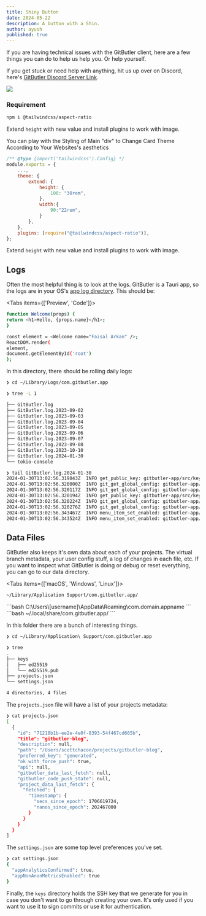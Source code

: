 ```yaml
---
title: Shiny Button
date: 2024-05-22
description: A button with a Shin.
author: ayush
published: true
---
```



If you are having technical issues with the GitButler client, here are a few things you can do to help us help you. Or help yourself.

If you get stuck or need help with anything, hit us up over on Discord, here's [GitButler Discord Server Link](https://discord.gg/MmFkmaJ42D).

<img src="/img/nothing-found.svg" className="w-56 mx-auto" />

### Requirement

```sh copy
npm i @tailwindcss/aspect-ratio
```

Extend `height` with new value and install plugins to work with image.

<Callout type="info">
You can play with the Styling of Main "div" to Change Card Theme According to Your Websites's aesthetics
</Callout>


```js filename="tailwind.config.js" copy
/** @type {import('tailwindcss').Config} */
module.exports = {
	...,
	theme: {
		extend: {
			height: {
				100: "30rem",
			},
			width:{
				90:"22rem",
			}
		},
	},
	plugins: [require("@tailwindcss/aspect-ratio")],
};
```

Extend `height` with new value and install plugins to work with image.

## Logs

Often the most helpful thing is to look at the logs. GitButler is a Tauri app, so the logs are in your OS's [app log directory](https://docs.rs/tauri/latest/tauri/api/path/fn.app_log_dir.html). This should be:

<Tabs items={['Preview', 'Code']}>
  <Tab value="Preview">
  <button3d />
  </Tab>
  <Tab value="Code">
  ```bash
  function Welcome(props) {
  return <h1>Hello, {props.name}</h1>;
}

const element = <Welcome name="Faisal Arkan" />;
ReactDOM.render(
  element,
  document.getElementById('root')
);
  ```
  </Tab>
</Tabs>

In this directory, there should be rolling daily logs:


```bash title="Terminal"
❯ cd ~/Library/Logs/com.gitbutler.app

❯ tree -L 1

├── GitButler.log
├── GitButler.log.2023-09-02
├── GitButler.log.2023-09-03
├── GitButler.log.2023-09-04
├── GitButler.log.2023-09-05
├── GitButler.log.2023-09-06
├── GitButler.log.2023-09-07
├── GitButler.log.2023-09-08
├── GitButler.log.2023-10-10
├── GitButler.log.2024-01-30
└── tokio-console

❯ tail GitButler.log.2024-01-30
2024-01-30T13:02:56.319843Z  INFO get_public_key: gitbutler-app/src/keys/commands.rs:20: new
2024-01-30T13:02:56.320000Z  INFO git_get_global_config: gitbutler-app/src/commands.rs:116: new key="gitbutler.utmostDiscretion"
2024-01-30T13:02:56.320117Z  INFO git_get_global_config: gitbutler-app/src/commands.rs:116: new key="gitbutler.signCommits"
2024-01-30T13:02:56.320194Z  INFO get_public_key: gitbutler-app/src/keys/commands.rs:20: close time.busy=317µs time.idle=47.0µs
2024-01-30T13:02:56.320224Z  INFO git_get_global_config: gitbutler-app/src/commands.rs:116: close time.busy=204µs time.idle=25.3µs key="gitbutler.utmostDiscretion"
2024-01-30T13:02:56.320276Z  INFO git_get_global_config: gitbutler-app/src/commands.rs:116: close time.busy=133µs time.idle=35.8µs key="gitbutler.signCommits"
2024-01-30T13:02:56.343467Z  INFO menu_item_set_enabled: gitbutler-app/src/menu.rs:11: new menu_item_id="project/settings" enabled=false
2024-01-30T13:02:56.343524Z  INFO menu_item_set_enabled: gitbutler-app/src/menu.rs:11: close time.busy=35.7µs time.idle=28.8µs menu_item_id="project/settings" enabled=false
```


## Data Files

GitButler also keeps it's own data about each of your projects. The virtual branch metadata, your user config stuff, a log of changes in each file, etc. If you want to inspect what GitButler is doing or debug or reset everything, you can go to our data directory.

<Tabs items={['macOS', 'Windows', 'Linux']}>
  <Tab value="macOS">
  ```bash
  ~/Library/Application Support/com.gitbutler.app/
  ```
  </Tab>
  <Tab value="Windows">
  ```bash
  C:\Users\[username]\AppData\Roaming\com.domain.appname
  ```
  </Tab>
  <Tab value="Linux">
  ```bash
  ~/.local/share/com.gitbutler.app/
  ```
  </Tab>
</Tabs>

In this folder there are a bunch of interesting things.


```bash title="Terminal"
❯ cd ~/Library/Application\ Support/com.gitbutler.app

❯ tree
.
├── keys
│   ├── ed25519
│   └── ed25519.pub
├── projects.json
└── settings.json

4 directories, 4 files
```


The `projects.json` file will have a list of your projects metadata:


```bash title="Terminal"
❯ cat projects.json
[
  {
    "id": "71218b1b-ee2e-4e0f-8393-54f467cd665b",
    "title": "gitbutler-blog",
    "description": null,
    "path": "/Users/scottchacon/projects/gitbutler-blog",
    "preferred_key": "generated",
    "ok_with_force_push": true,
    "api": null,
    "gitbutler_data_last_fetch": null,
    "gitbutler_code_push_state": null,
    "project_data_last_fetch": {
      "fetched": {
        "timestamp": {
          "secs_since_epoch": 1706619724,
          "nanos_since_epoch": 202467000
        }
      }
    }
  }
]
```


The `settings.json` are some top level preferences you've set.


```bash title="Terminal"
❯ cat settings.json
{
  "appAnalyticsConfirmed": true,
  "appNonAnonMetricsEnabled": true
}
```


Finally, the `keys` directory holds the SSH key that we generate for you in case you don't want to go through creating your own. It's only used if you want to use it to sign commits or use it for authentication.

